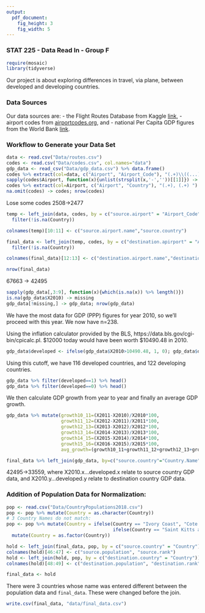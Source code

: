 ```yaml
---
output:
  pdf_document:
    fig_height: 3
    fig_width: 5
---
```

### STAT 225 - Data Read In - Group F

```r
require(mosaic)
library(tidyverse)
```

Our project is about exploring differences in  travel, via  plane, between developed and developing  countries.

### Data Sources

Our data sources are: 
- the Flight Routes Database from Kaggle [link](kaggle.com/open-flights/flight-route-database),
- airport codes from [airportcodes.org](airportcodes.org), and
- national Per Capita GDP figures from the World Bank [link](data.worldbank.org/indicator/NY.GDP.PCAP.PP.CD).

### Workflow to Generate your Data Set

```r
data <- read.csv("Data/routes.csv")
codes <- read.csv("Data/codes.csv", col.names="data")
gdp_data <- read_csv("Data/gdp_data.csv") %>% data.frame()
codes %>% extract(col=data, c("Airport", "Airport_Code"), "(.+)\\((...)\\)") -> codes
sapply(codes$Airport, function(x){unlist(strsplit(x,'-',''))[[1]]}) -> codes$Airport
codes %>% extract(col=Airport, c("Airport", "Country"), "(.+), (.+) ") -> codes
na.omit(codes) -> codes; nrow(codes)
```

Lose some codes 2508->2477

```r
temp <- left_join(data, codes, by = c("source.airport" = "Airport_Code")) %>%
  filter(!is.na(Country))

colnames(temp)[10:11] <- c("source.airport.name","source.country")

final_data <- left_join(temp, codes, by = c("destination.apirport" = "Airport_Code")) %>% 
  filter(!is.na(Country))

colnames(final_data)[12:13] <- c("destination.airport.name","destination.country")

nrow(final_data)
```

67663 -> 42495

```r
sapply(gdp_data[,3:9], function(x){which(is.na(x)) %>% length()})
is.na(gdp_data$X2010) -> missing
gdp_data[!missing,] -> gdp_data; nrow(gdp_data)
```

We have the most data for GDP  (PPP) figures for year 2010, so we'll proceed with this year. We now have n=238.

Using the inflation calculator provided by the BLS, https://data.bls.gov/cgi-bin/cpicalc.pl. \$12000 today would have been worth \$10490.48 in 2010.

```r
gdp_data$developed <- ifelse(gdp_data$X2010>10490.48, 1, 0); gdp_data$developed %>% table()
```

Using this cutoff, we have 116 developed countries, and 122 developing countries.

```r
gdp_data %>% filter(developed==1) %>% head()
gdp_data %>% filter(developed==0) %>% head()
```

We then calculate GDP growth from year to year and finally an average GDP growth.

```r
gdp_data %>% mutate(growth10_11=(X2011-X2010)/X2010*100,
                    growth11_12=(X2012-X2011)/X2011*100,
                    growth12_13=(X2013-X2012)/X2012*100,
                    growth13_14=(X2014-X2013)/X2013*100,
                    growth14_15=(X2015-X2014)/X2014*100,
                    growth15_16=(X2016-X2015)/X2015*100,
                    avg_growth=(growth10_11+growth11_12+growth12_13+growth13_14+growth14_15+growth15_16)/6) -> gdp_data
```

```r
final_data %>% left_join(gdp_data, by=c("source.country"="Country.Name")) %>% filter(!is.na(Country.Code)) %>% left_join(gdp_data, by=c("destination.country"="Country.Name")) %>% filter(!is.na(Country.Code.y)) -> final_data; nrow(final_data)
```

42495->33559, where X2010.x...developed.x relate to source country GDP data, and X2010.y...developed.y relate to destination country GDP data.

### Addition of Population Data for Normalization:

```r
pop <- read.csv("Data/CountryPopulations2018.csv")
pop <- pop %>% mutate(Country = as.character(Country))
# 3 Country Names do not match:
pop <- pop %>% mutate(Country = ifelse(Country == "Ivory Coast", "Cote d'Ivoire",
                                       ifelse(Country == "Saint Kitts and Nevis", "St. Kitts and Nevis", ifelse(Country == "Saint Lucia", "St. Lucia", Country)))) %>%
  mutate(Country = as.factor(Country))

hold <- left_join(final_data, pop, by = c("source.country" = "Country"))
colnames(hold)[46:47] <- c("source.population", "source.rank")
hold <- left_join(hold, pop, by = c("destination.country" = "Country"))
colnames(hold)[48:49] <- c("destination.population", "destination.rank")

final_data <- hold

```

There were 3 countries whose name was entered different between the population data and `final_data`. These were changed before the join.


```r
write.csv(final_data, "data/final_data.csv")
```

